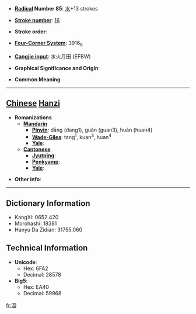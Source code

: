 * '''[[Wiktionary:Chinese radical index| Radical]] Number 85''': [[Wiktionary:Chinese radical index 水|水]]+13 strokes

* '''[[Wiktionary:Chinese total strokes index|Stroke number]]''': [[Wiktionary:Chinese total strokes index 16|16]]

* '''Stroke order''': 

* '''[[Wiktionary:Chinese four corner index|Four-Corner System]]''': 3916<sub>6</sub>

* '''[[Wiktionary:Chinese Cangjie index|Cangjie input]]''': 水火月田 (EFBW)

* '''Graphical Significance and Origin''': 

* '''Common Meaning'''

----

== [[Chinese]] [[Hanzi]] ==

* '''Romanizations'''
** '''[[Mandarin]]'''
*** '''[[Pinyin]]''': dāng (dang1), guǎn (guan3), huàn (huan4)
*** '''[[Wade-Giles]]''': tang<sup>1</sup>, kuan<sup>3</sup>, huan<sup>4</sup>
*** '''[[Yale]]''': 
** '''[[Cantonese]]'''
*** '''[[Jyutping]]''':
*** '''[[Penkyamp]]''': 
*** '''[[Yale]]''': 

* '''Other info''': 

----

== Dictionary Information ==

* KangXi: 0652.420
* Morohashi: 18381
* Hanyu Da Zidian: 31755.060

== Technical Information ==

* '''Unicode''':
** Hex: 6FA2
** Decimal: 28578
* '''Big5''':
** Hex: EA40
** Decimal: 59968

[[fr:澢]]